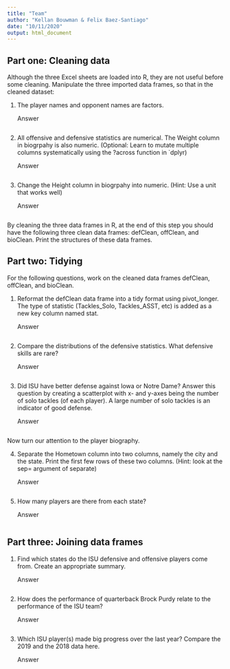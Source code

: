 ```yaml
---
title: "Team"
author: "Kellan Bouwman & Felix Baez-Santiago"
date: "10/11/2020"
output: html_document
---
```


## Part one: Cleaning data
Although the three Excel sheets are loaded into R, they are not useful before some cleaning. Manipulate the three imported data frames, so that in the cleaned dataset:

1. The player names and opponent names are factors.

     Answer
     
```r

```
     

2. All offensive and defensive statistics are numerical. The Weight column in biogrpahy is also numeric. (Optional: Learn to mutate multiple columns systematically using the ?across function in `dplyr)

     Answer
     
```r

```
     
3. Change the Height column in biogrpahy into numeric. (Hint: Use a unit that works well)

     Answer
     
```r

```

By cleaning the three data frames in R, at the end of this step you should have the following three clean data frames: defClean, offClean, and bioClean. Print the structures of these data frames.

## Part two: Tidying
For the following questions, work on the cleaned data frames defClean, offClean, and bioClean.

1. Reformat the defClean data frame into a tidy format using pivot_longer. The type of statistic (Tackles_Solo, Tackles_ASST, etc) is added as a new key column named stat.

     Answer
     
```r

```
     
2. Compare the distributions of the defensive statistics. What defensive skills are rare?

     Answer
     
```r

```
     
3. Did ISU have better defense against Iowa or Notre Dame? Answer this question by creating a scatterplot with x- and y-axes being the number of solo tackles (of each player). A large number of solo tackles is an indicator of good defense.

     Answer
     
```r

```
     
Now turn our attention to the player biography.

4. Separate the Hometown column into two columns, namely the city and the state. Print the first few rows of these two columns. (Hint: look at the sep= argument of separate)

     Answer
     
```r

```
     
5. How many players are there from each state?

     Answer
     
```r

```
     
## Part three: Joining data frames

1. Find which states do the ISU defensive and offensive players come from. Create an appropriate summary.

     Answer
     
```r

```
     
2. How does the performance of quarterback Brock Purdy relate to the performance of the ISU team?

     Answer
     
```r

```
     
3. Which ISU player(s) made big progress over the last year? Compare the 2019 and the 2018 data here.

     Answer
     
```r

```
     